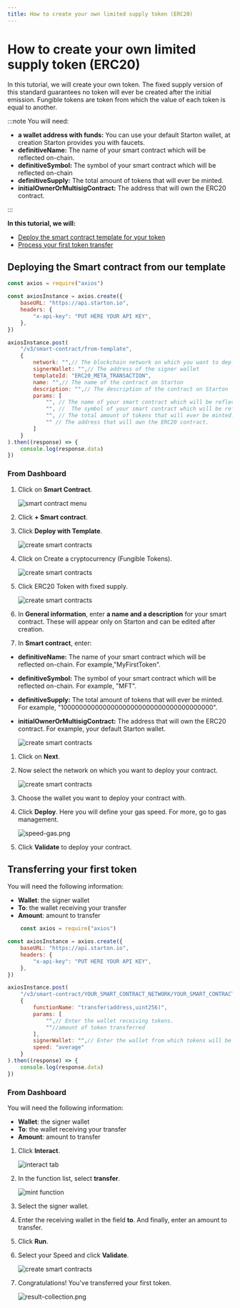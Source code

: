 ```yaml
---
title: How to create your own limited supply token (ERC20)
---
```



# How to create your own limited supply token (ERC20)

In this tutorial, we will create your own token. The fixed supply version of this standard guarantees no token will ever be created after the initial emission.
Fungible tokens are token from which the value of each token is equal to another.

:::note You will need:

- **a wallet address with funds:** You can use your default Starton wallet, at creation Starton provides you with faucets.
- **definitiveName:** The name of your smart contract which will be reflected on-chain.
- **definitiveSymbol:** The symbol of your smart contract which will be reflected on-chain
- **definitiveSupply:** The total amount of tokens that will ever be minted.
- **initialOwnerOrMultisigContract:** The address that will own the ERC20 contract.

:::

**In this tutorial, we will:**

-   [Deploy the smart contract template for your token](#deploying-the-smart-contract)
-   [Process your first token transfer](#minting-the-first-nft-of-your-collection)

## Deploying the Smart contract from our template 

<Tabs>
<TabItem value="code" label="From Code">

```jsx showLineNumbers
const axios = require("axios")

const axiosInstance = axios.create({
	baseURL: "https://api.starton.io",
	headers: {
		"x-api-key": "PUT HERE YOUR API KEY",
	},
})

axiosInstance.post(
	"/v3/smart-contract/from-template",
	{
		network: "",// The blockchain network on which you want to deploy your smart contract
		signerWallet: "",// The address of the signer wallet
		templateId: "ERC20_META_TRANSACTION",
		name: "",// The name of the contract on Starton
		description: "",// The description of the contract on Starton
		params: [
			"", // The name of your smart contract which will be reflected on-chain.
			"", //  The symbol of your smart contract which will be reflected on-chain
			"", // The total amount of tokens that will ever be minted.
			"" // The address that will own the ERC20 contract.
		]
	}
).then((response) => {
	console.log(response.data)
})
```

</TabItem>
<TabItem value="dashboard" label="From Dashboard">

### From Dashboard

1. Click on **Smart Contract**.

   ![smart contract menu](img/sc-create-erc20.png)

1. Click **+ Smart contract**.


1. Click **Deploy with Template**.

   ![create smart contracts](img/sc-deploy-erc20.png)
    
1. Click on Create a cryptocurrency (Fungible Tokens). 

   ![create smart contracts](img/sc-usecase-erc20.png)

1. Click ERC20 Token with fixed supply.

   ![create smart contracts](img/sc-template-erc20.png)

1. In **General information**, enter **a name and a description** for your smart contract. These will appear only on Starton and can be edited after creation. 
1. In **Smart contract**, enter: 
- **definitiveName:** The name of your smart contract which will be reflected on-chain. For example,"MyFirstToken".
- **definitiveSymbol:** The symbol of your smart contract which will be reflected on-chain. For example, "MFT".
- **definitiveSupply:** The total amount of tokens that will ever be minted. For example, "100000000000000000000000000000000000000".
- **initialOwnerOrMultisigContract:** The address that will own the ERC20 contract. For example, your default Starton wallet.

   ![create smart contracts](img/sc-constructor-erc20.png)
   
1. Click on **Next**.

1. Now select the network on which you want to deploy your contract.

   ![create smart contracts](img/sc-network-erc20.png)

1. Choose the wallet you want to deploy your contract with.

1. Click **Deploy**.
   Here you will define your gas speed. For more, go to gas management.

   ![speed-gas.png](img/speed-gas.png)

1. Click **Validate** to deploy your contract.

</TabItem>
</Tabs>


## Transferring your first token 

<Tabs>
<TabItem value="code" label="From Code">

You will need the following information:


-   **Wallet**: the signer wallet
-   **To**: the wallet receiving your transfer
-   **Amount**: amount to transfer

```jsx showLineNumbers
    const axios = require("axios")

const axiosInstance = axios.create({
	baseURL: "https://api.starton.io",
	headers: {
		"x-api-key": "PUT HERE YOUR API KEY",
	},
})

axiosInstance.post(
	"/v3/smart-contract/YOUR_SMART_CONTRACT_NETWORK/YOUR_SMART_CONTRACT_ADDRESS/call",
	{
		functionName: "transfer(address,uint256)",
		params: [
			"",// Enter the wallet receiving tokens.
			""//amount of token transferred
		],
		signerWallet: "",// Enter the wallet from which tokens will be transferred.
		speed: "average"
	}
).then((response) => {
	console.log(response.data)
})

```

</TabItem>
<TabItem value="dashboard" label="From Dashboard">

### From Dashboard

You will need the following information:

-   **Wallet**: the signer wallet
-   **To**: the wallet receiving your transfer
-   **Amount**: amount to transfer

1. Click **Interact**.

   ![interact tab](img/sc-interact-erc20.png)

1. In the function list, select **transfer**.

   ![mint function](img/sc-transfer-erc20.png)

1. Select the signer wallet.

1. Enter the receiving wallet in the field **to**. And finally, enter an amount to transfer.

1. Click **Run**.

1. Select your Speed and click **Validate**.

   ![create smart contracts](img/sc-network-erc20.png)

1. Congratulations! You've transferred your first token.

   ![result-collection.png](img/sc-transfer-erc20.png)

</TabItem>
</Tabs>
